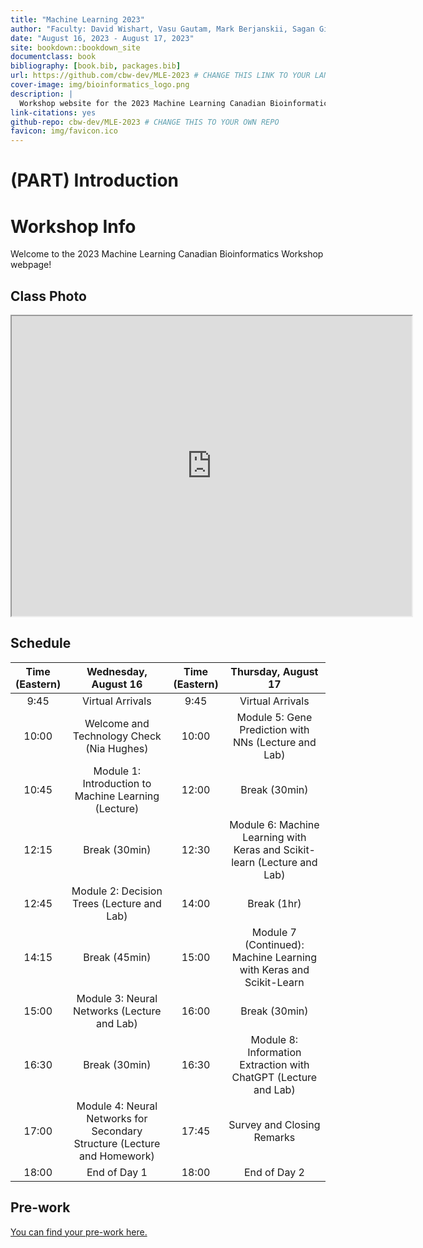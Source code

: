 ```yaml
--- 
title: "Machine Learning 2023"
author: "Faculty: David Wishart, Vasu Gautam, Mark Berjanskii, Sagan Girod, Michelle Brazas, Nia Hughes"
date: "August 16, 2023 - August 17, 2023"
site: bookdown::bookdown_site
documentclass: book
bibliography: [book.bib, packages.bib]
url: https://github.com/cbw-dev/MLE-2023 # CHANGE THIS LINK TO YOUR LANDING PAGE LINK
cover-image: img/bioinformatics_logo.png
description: |
  Workshop website for the 2023 Machine Learning Canadian Bioinformatics Workshop
link-citations: yes
github-repo: cbw-dev/MLE-2023 # CHANGE THIS TO YOUR OWN REPO
favicon: img/favicon.ico
---
```


# (PART) Introduction {-}

# Workshop Info

Welcome to the 2023 Machine Learning Canadian Bioinformatics Workshop webpage!  

## Class Photo

<iframe src="https://drive.google.com/file/d/1C6E7PpaUOMR0Ac6F-V3vD7HX3CTEN4u5/preview" width="640" height="480" allow="autoplay"></iframe>

## Schedule

| **Time (Eastern)** |                         **Wednesday, August 16**                         | **Time (Eastern)** |                          **Thursday, August 17**                         |
|:------------------:|:------------------------------------------------------------------------:|:------------------:|:------------------------------------------------------------------------:|
|        9:45        |                             Virtual Arrivals                             |        9:45        |                             Virtual Arrivals                             |
|        10:00       |                 Welcome and Technology Check (Nia Hughes)                |        10:00       |           Module 5: Gene Prediction with NNs (Lecture and Lab)           |
|        10:45       |           Module 1: Introduction to Machine Learning (Lecture)           |        12:00       |                               Break (30min)                              |
|        12:15       |                               Break (30min)                              |        12:30       | Module 6: Machine Learning with Keras and Scikit-learn (Lecture and Lab) |
|        12:45       |                Module 2: Decision Trees (Lecture and Lab)                |        14:00       |                                Break (1hr)                               |
|        14:15       |                               Break (45min)                              |        15:00       |    Module 7 (Continued): Machine Learning with Keras and Scikit-Learn    |
|        15:00       |                Module 3: Neural Networks (Lecture and Lab)               |        16:00       |                               Break (30min)                              |
|        16:30       |                               Break (30min)                              |        16:30       |      Module 8: Information Extraction with ChatGPT (Lecture and Lab)     |
|        17:00       | Module 4: Neural Networks for Secondary Structure (Lecture and Homework) |        17:45       |                        Survey and Closing Remarks                        |
|        18:00       |                               End of Day 1                               |        18:00       |                               End of Day 2                               |

## Pre-work

[You can find your pre-work here.](https://docs.google.com/forms/d/e/1FAIpQLSckky4be53s62TkKLVMiTeOr3Rw0lwA5xN1rBkyExM3qEZIVA/viewform)
